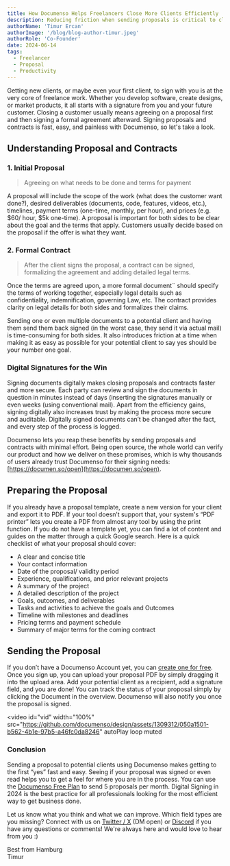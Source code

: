 ```yaml
---
title: How Documenso Helps Freelancers Close More Clients Efficiently
description: Reducing friction when sending proposals is critical to closing new clients. By using Documenso, freelancers can save time, enhance client interactions, and ultimately close more deals efficiently.
authorName: 'Timur Ercan'
authorImage: '/blog/blog-author-timur.jpeg'
authorRole: 'Co-Founder'
date: 2024-06-14
tags:
  - Freelancer
  - Proposal
  - Productivity
---
```


Getting new clients, or maybe even your first client, to sign with you is at the very core of freelance work. Whether you develop software, create designs, or market products, it all starts with a signature from you and your future customer. Closing a customer usually means agreeing on a proposal first and then signing a formal agreement afterward. Signing proposals and contracts is fast, easy, and painless with Documenso, so let's take a look.

## Understanding Proposal and Contracts

### 1. Initial Proposal

> Agreeing on what needs to be done and terms for payment

A proposal will include the scope of the work (what does the customer want done?), desired deliverables (documents, code, features, videos, etc.), timelines, payment terms (one-time, monthly, per hour), and prices (e.g. $60/ hour, $5k one-time). A proposal is important for both sides to be clear about the goal and the terms that apply. Customers usually decide based on the proposal if the offer is what they want.

### 2. Formal Contract

> After the client signs the proposal, a contract can be signed, formalizing the agreement and adding detailed legal terms.

Once the terms are agreed upon, a more formal document¨ should specify the terms of working together, especially legal details such as confidentiality, indemnification, governing Law, etc. The contract provides clarity on legal details for both sides and formalizes their claims.

Sending one or even multiple documents to a potential client and having them send them back signed (in the worst case, they send it via actual mail) is time-consuming for both sides. It also introduces friction at a time when making it as easy as possible for your potential client to say yes should be your number one goal.

### **Digital Signatures for the Win**

Signing documents digitally makes closing proposals and contracts faster and more secure. Each party can review and sign the documents in question in minutes instead of days (inserting the signatures manually or even weeks (using conventional mail). Apart from the efficiency gains, signing digitally also increases trust by making the process more secure and auditable. Digitally signed documents can’t be changed after the fact, and every step of the process is logged.

Documenso lets you reap these benefits by sending proposals and contracts with minimal effort. Being open source, the whole world can verify our product and how we deliver on these promises, which is why thousands of users already trust Documenso for their signing needs: [https://documen.so/open](https://documen.so/open).

## Preparing the Proposal
 
If you already have a proposal template, create a new version for your client and export it to PDF. If your tool doesn’t support that, your system's “PDF printer” lets you create a PDF from almost any tool by using the print function. If you do not have a template yet, you can find a lot of content and guides on the matter through a quick Google search.  Here is a quick checklist of what your proposal should cover:

- A clear and concise title
- Your contact information
- Date of the proposal/ validity period
- Experience, qualifications, and prior relevant projects
- A summary of the project
- A detailed description of the project
- Goals, outcomes, and deliverables
- Tasks and activities to achieve the goals and Outcomes
- Timeline with milestones and deadlines
- Pricing terms and payment schedule
- Summary of major terms for the coming contract

## Sending the Proposal
If you don’t have a Documenso Account yet, you can [create one for free](https://documen.so/signup?utm_source=blog-freelancer-proposal). Once you sign up, you can upload your proposal PDF by simply dragging it into the upload area. Add your potential client as a recipient, add a signature field, and you are done! You can track the status of your proposal simply by clicking the Document in the overview. Documenso will also notify you once the proposal is signed.

<video
  id="vid"
  width="100%"
  src="https://github.com/documenso/design/assets/1309312/050a1501-b562-4b1e-97b5-a46fc0da8246"
  autoPlay
  loop
  muted
></video>

### Conclusion
Sending a proposal to potential clients using Documenso makes getting to the first “yes” fast and easy. Seeing if your proposal was signed or even read helps you to get a feel for where you are in the process. You can use the [Documenso Free Plan](https://app.documenso.com/signup?utm_source=blog-freelancer-proposal) to send 5 proposals per month. Digital Signing in 2024 is the best practice for all professionals looking for the most efficient way to get business done. 

Let us know what you think and what we can improve. Which field types are you missing? Connect with us on [Twitter / X](https://twitter.com/eltimuro) (DM open) or [Discord](https://documen.so/discord) if you have any questions or comments! We're always here and would love to hear from you :)

Best from Hamburg\
Timur

